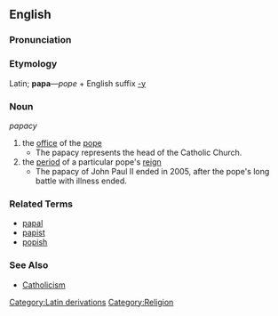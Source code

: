 ==English==

===Pronunciation===
{{substub}}

===Etymology===
Latin; '''papa'''&mdash;''pope'' + English suffix [[-y]]

===Noun===
''papacy''

# the [[office]] of the [[pope]]
#* The papacy represents the head of the Catholic Church.
# the [[period]] of a particular pope's [[reign]]
#* The papacy of John Paul II ended in 2005, after the pope's long battle with illness ended.

===Related Terms===
* [[papal]]
* [[papist]]
* [[popish]]

===See Also===
* [[Catholicism]]

[[Category:Latin derivations]]
[[Category:Religion]]